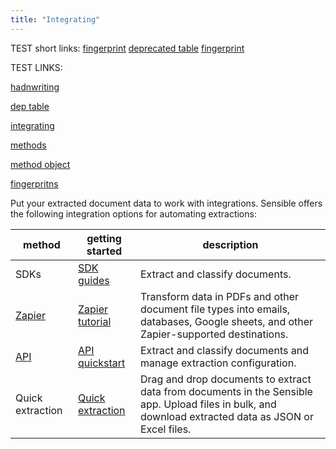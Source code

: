 ```yaml
---
title: "Integrating"
---
```


TEST short links:
[fingerprint](/fingerprint)
[deprecated table](/deprecated-table)
[fingerprint](/method)

TEST LINKS:

[hadnwriting](/handwriting)

[dep table](/deprecated-table)

[integrating](/integrate)

[methods](/methods)

[method object](/method)

[fingerpritns](/fingerprint)


Put your extracted document data to work with integrations. Sensible offers the following integration options for automating extractions: 

| method                                 | getting started                                 | description                                                                                                                                           |
| -------------------------------------- | ----------------------------------------------- | ----------------------------------------------------------------------------------------------------------------------------------------------------- |
| SDKs                                   | [SDK guides](/integrations/sdk-guides)                  | Extract and classify documents.                                                                                                                       |
| [Zapier](/integrations/zapier/index)                 | [Zapier tutorial](/integrations/zapier/zapier-getting-started) | Transform data in PDFs and other document file types into emails, databases, Google sheets, and other Zapier-supported destinations.                  |
| [API](/api-reference/introduction) | [API quickstart](/integrations/quickstart)              | Extract and classify documents and manage extraction configuration.                                                                                   |
| Quick extraction                       | [Quick extraction](/integrations/quick-extraction/index)      | Drag and drop documents to extract data from documents in the Sensible app. Upload files in bulk, and download extracted data as JSON or Excel files. |